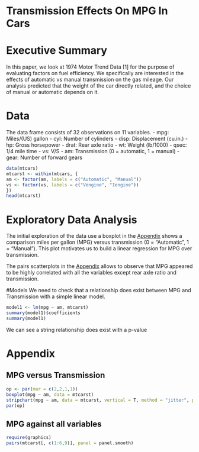 Transmission Effects On MPG In Cars
====================================

# Executive Summary
In this paper, we look at 1974 Motor Trend Data [1] for the purpose of evaluating factors on fuel efficiency. We specifically are interested in the
effects of automatic vs manual transmission on the gas mileage. Our analysis predicted that the weight of the car directly related, and the choice of manual or automatic depends on it.

# Data
The data frame consists of 32 observations on 11 variables.
- mpg: Miles/(US) gallon
- cyl: Number of cylinders
- disp: Displacement (cu.in.)
- hp: Gross horsepower
- drat: Rear axle ratio
- wt: Weight (lb/1000)
- qsec: 1/4 mile time
- vs: V/S
- am: Transmission (0 = automatic, 1 = manual)
- gear: Number of forward gears

```r
data(mtcars)
mtcarst <- within(mtcars, {
am <- factor(am, labels = c("Automatic", "Manual"))
vs <- factor(vs, labels = c("Vengine", "Iengine"))
})
head(mtcarst)
```

# Exploratory Data Analysis
The initial exploration of the data use a boxplot in the [Appendix](#boxplot) shows a comparison miles per gallon (MPG) versus transmission (0 = “Automatic”, 1 = “Manual”). This plot motivates us to build a linear regression for MPG over transmission.

The pairs scatterplots in the [Appendix](#scatter) allows to observe that MPG appeared to be highly correlated with all the variables
except rear axle ratio and transmission.

#Models
We need to check that a relationship does exist between MPG and Transmission with a simple linear model.

```r
model1 <- lm(mpg ~ am, mtcarst)
summary(model1)$coefficients
summary(model1)

```
We can see a string relationship does exist with a p-value 

# Appendix

## MPG versus Transmission
```r
op <- par(mar = c(2,2,1,1))
boxplot(mpg ~ am, data = mtcarst)
stripchart(mpg ~ am, data = mtcarst, vertical = T, method = "jitter", pch = 20, add = T)
par(op)
```
## MPG against all variables
```r
require(graphics)
pairs(mtcarst[, c(1:6,9)], panel = panel.smooth)
```


